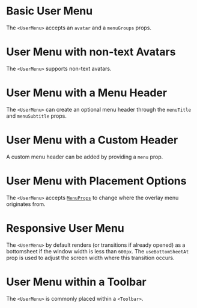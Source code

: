 
# Basic User Menu

The `<UserMenu>` accepts an `avatar` and a `menuGroups` props.

<BasicUserMenu />

# User Menu with non-text Avatars

The `<UserMenu>` supports non-text avatars.

<UserMenuWithNonTextAvatars />

# User Menu with a Menu Header

The `<UserMenu>` can create an optional menu header through the `menuTitle` and `menuSubtitle` props.

<UserMenuWithMenuHeader />

# User Menu with a Custom Header

A custom menu header can be added by providing a `menu` prop.

<UserMenuWithCustomHeader />

# User Menu with Placement Options

The `<UserMenu>` accepts [`MenuProps`](https://mui.com/material-ui/api/menu/#props) to change where the overlay menu originates from.

<UserMenuWithPlacementOptions />

# Responsive User Menu

The `<UserMenu>` by default renders (or transitions if already opened) as a bottomsheet if the window width is less than `600px`. The `useBottomSheetAt` prop is used to adjust the screen width where this transition occurs.

<ResponsiveUserMenu />

# User Menu within a Toolbar

The `<UserMenu>` is commonly placed within a `<Toolbar>`.

<UserMenuWithinToolbar />

